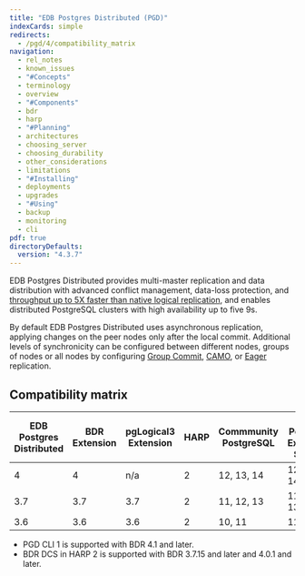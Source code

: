 ```yaml
---
title: "EDB Postgres Distributed (PGD)"
indexCards: simple
redirects:
  - /pgd/4/compatibility_matrix
navigation:
  - rel_notes
  - known_issues
  - "#Concepts"
  - terminology
  - overview
  - "#Components"
  - bdr
  - harp
  - "#Planning"
  - architectures
  - choosing_server
  - choosing_durability
  - other_considerations
  - limitations
  - "#Installing"
  - deployments
  - upgrades
  - "#Using"
  - backup
  - monitoring
  - cli
pdf: true
directoryDefaults:
  version: "4.3.7"
---
```



EDB Postgres Distributed provides multi-master replication and data distribution with advanced conflict management, data-loss protection, and [throughput up to 5X faster than native logical replication](https://www.enterprisedb.com/blog/performance-improvements-edb-postgres-distributed), and enables distributed PostgreSQL clusters with high availability up to five 9s.

By default EDB Postgres Distributed uses asynchronous replication, applying changes on
the peer nodes only after the local commit. Additional levels of synchronicity can
be configured between different nodes, groups of nodes or all nodes by configuring
[Group Commit](/pgd/4/bdr/group-commit), [CAMO](/pgd/4/bdr/camo), or
[Eager](/pgd/4/bdr/eager) replication.

## Compatibility matrix

| EDB Postgres <br/> Distributed | BDR <br/> Extension | pgLogical3 <br/> Extension | HARP | Commmunity <br/> PostgreSQL | EDB Postgres <br/> Extended Server | EDB Postgres <br/> Advanced Server | PGD <br/> CLI |
| ------------------------------ | ------------------- | -------------------------- | ---- | --------------------------- | ---------------------------------- | ---------------------------------- | ------------- |
| 4                              | 4                   | n/a                        | 2    | 12, 13, 14                  | 12, 13, 14                         | 12, 13, 14                         | 1             |
| 3.7                            | 3.7                 | 3.7                        | 2    | 11, 12, 13                  | 11r2, 12, 13                       | 11, 12, 13                         | n/a           |
| 3.6                            | 3.6                 | 3.6                        | 2    | 10, 11                      | 11r1                               | n/a                                | n/a           |

- PGD CLI 1 is supported with BDR 4.1 and later.
- BDR DCS in HARP 2 is supported with BDR 3.7.15 and later and 4.0.1 and later.


